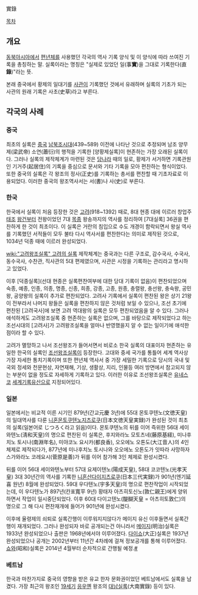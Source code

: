 實錄

[[목차]]
== 개요 ==
[[동북아시아]]에서 [[편년체]]를 사용했던 각국의 역사 기록 양식 및 이 양식에 따라 쓰여진 기록을 총칭하는 말. 실록이라는 명칭은 "실제로 있었던 일(事'''實''')을 그대로 기록한다(直'''錄''')"라는 뜻.

본래 중국에서 황제의 일대기를 [[사관]]이 기록했던 것에서 유래하며 실록의 기초가 되는 사관의 원래 기록은 사초(史草)라고 부른다. 

== 각국의 사례 ==
=== 중국 ===
최초의 실록은 [[중국]] [[남북조시대]](439~589) 이전에 나타난 것으로 추정되며 남조 양무제(梁武帝) 소연(蕭衍)의 행적을 기록한 [양황제실록]이 현존하는 가장 오래된 실록이다. 그러나 실록의 제작체계가 마련된 것은 [[당나라]] 때의 일로, 황제가 서거하면 기록관원인 기거주(起居住)의 기록을 중심으로 문서와 기타 기록을 모아 편찬하는 형식이었다. 또한 중국의 실록은 각 왕조의 정사(正史)를 기록하는 총서를 편찬할 때 기초자료로 이용되었다. 이러한 중국의 왕조역사서는 서(書)나 사(史)로 부른다.

=== 한국 ===
한국에서 실록이 처음 등장한 것은 [[고려]](918~1392) 때로, 8대 현종 대에 이르러 창업주 [[태조]] [[왕건]]부터 전왕이었던 7대 [[목종]] 왕송까지의 역사를 정리하여 [7대실록] 36권을 편찬하게 한 것이 최초이다. 이 실록은 거란의 침입으로 수도 개경이 함락되면서 왕실 역사를 기록했던 서적들이 모두 불타 다시 역사서를 편찬한다는 의미로 제작된 것으로, 1034년 덕종 때에 이르러 완성되었다.

[[wiki:"고려왕조실록" 고려의 실록]] 제작체계는 중국과는 다른 구조로, 감수국사, 수국사, 동수국사, 수찬관, 직사관의 5대 편제였으며, 사관은 시정을 기록하는 관리라고 명시하고 있었다.

이후 [덕종실록](선대 현종은 실록편찬여부에 대한 당대 기록이 없음)이 편찬되었으며 숙종, 예종, 인종, 의종, 명종, 신종, 희종, 강종, 고종, 원종, 충렬왕, 충선왕, 충숙왕, 공민왕, 공양왕의 실록이 추가로 편찬되었다. 고려사 기록에서 실록이 편찬된 왕은 상기 21왕이 전부라서 나머지 왕들은 실록을 편찬하지 않은 것처럼 보일 수 있으나, 조선 초기에 편찬된 [고려국사]에 보면 고려 역대왕의 실록은 모두 편찬되었음을 알 수 있다. 그러나 애석하게도 고려왕조실록 중 현존하는 실록은 없으며, 그를 바탕으로 제작되었다고 하는 조선시대의 [고려사]가 고려왕조실록을 얼마나 반영했을지 알 수 없는 일이기에 애석한 점이라 할 수 있다.

고려가 멸망하고 나서 조선왕조가 들어서면서 비로소 한국 실록의 대표이자 현존하는 유일한 한국의 실록인 [[조선왕조실록]]이 등장한다. 고대와 중세 국가를 통틀어 세계 역사상 가장 자세한 통치기록이며 또한 편년체 역사서 중 가장 세밀한 기록으로 당시의 국내 및 국외 정세와 천문현상, 자연재해, 기상, 생활상, 지리, 인물등 여러 방면에서 참고되지 않는 부분이 없을 정도로 자세하게 기록하고 있다. 이러한 이유로 조선왕조실록은 [[유네스코]] [[세계기록유산]]으로 지정되어있다.

=== 일본 ===
일본에서는 비교적 이른 시기인 879년(간교元慶 3년)에 55대 몬토쿠텐노(文徳天皇)의 일대역사를 다룬 [[니혼몬토쿠텐노지츠로쿠]](日本文徳天皇実録)가 완성된 것이 최초의 실록(일본어로 じつろく라고 읽음)이다. 몬토쿠텐노의 뒤를 이어 즉위한 56대 세이와텐노(淸和天皇)의 명으로 편찬된 이 실록은, 후지와라노 모토츠네(藤原基経), 미나후치노 토시나(南淵年名), 미야코노 요시카(都良香), 오오에노 오톤도(大江音人)의 4인 체제로 제작되다가, 877년에 미나후치노 토시나와 오오에노 오톤도가 잇따라 사망하자 스가와라노 코레요시(菅原是善)가 뒤를 이어 참가해 3인 체제로 완성시켰다.

뒤를 이어 56대 세이와텐노부터 57대 요제이텐노(陽成天皇), 58대 코코텐노(光孝天皇) 3대 30년간의 역사를 기록한 [[니혼산다이지츠로쿠]](日本三代実録)가 901년(엔기延喜 원년) 8월에 완성되었다. 59대 우다텐노(宇多天皇)의 명으로 편찬작업이 시작되었는데, 이 우다텐노가 897년(칸표寬平 9년) 황태자 아츠히토신노(敦仁親王)에게 양위하면서 작업이 일시중단되었다. 이후 60대 다이고텐노(醍醐天皇 = 아츠히토敦仁)의 명으로 그 해 다시 편찬재개에 들어가 901년에 완성시켰다.

이후에 율령제의 쇠퇴로 실록간행이 이루워지지않다가 메이지 유신 이후들면서 실록간행이 재개되었다. 그러나 완성되자 바로 공개되는건 아니라서 [[메이지]](明治)실록은 1933년 완성되었으나 출판은 1968년에서야 이루어졌다. [[다이쇼]](大正)실록은 1937년 완성되었으나 공개는 2002년부터 11년간 4차례에 걸쳐 정보공개를 통해 이루어졌다. [[쇼와]](昭和)실록은 2014년 4월부터 순차적으로 간행될 예정.[http://news.naver.com/main/read.nhn?mode=LSD&mid=shm&sid1=104&oid=001&aid=0006679432 #]

=== 베트남 ===
한국과 마찬가지로 중국의 영향을 받은 유교 한자 문화권이었던 베트남에서도 실록을 남겼다. 가장 최근의 왕조인 [[19세기]] [[응우옌]] 왕조의 [[대남실록]](大南實錄) 등이 있다.
